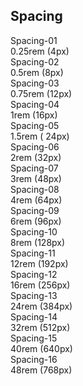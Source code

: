 
<Meta title="Docs/Spacings" />

<style>
  {`

    h2{
      font-family: 'Mundial', sans-serif;
      font-weight: 700;
      font-size: ${[theme.spacings.spacing05]};
      line-height: ${[theme.spacings.spacing03]};
      color: #301F47;
    }

    .wrapper {
      flex-direction: collumn;
      font-family: 'Mundial', sans-serif;
      margin-top:${[theme.spacings.spacing05]};
      font-weight: 700;
      font-size: ${[theme.spacings.spacing04]};
      color: #301F47;

    }

    .spacingElement {
      display: flex;
      gap: ${[theme.spacings.spacing02]};
      margin-top:${[theme.spacings.spacing01]};
      flex-direction: row;

    }

    .subtitle {
      font-family: 'Mundial', sans-serif;
      font-weight: 300;
      font-size: ${[theme.spacings.spacing03]};
      line-height: ${[theme.spacings.spacing04]};;
      color: #301F47;

    }

    .spacingBar {
      height: ${[theme.spacings.spacing04]};
      box-shadow:${[theme.shadows.purple]};
      border-radius: ${[theme.spacings.spacing01]};
      background: ${[theme.color.gradients.up.red]};
    }

    #space01 {
      width: ${[theme.spacings.spacing01]};
    }

    #space02 {
      width: ${[theme.spacings.spacing02]};
    }

    #space03 {
      width: ${[theme.spacings.spacing03]};
    }

    #space04 {
      width: ${[theme.spacings.spacing04]};
    }

    #space05 {
      width: ${[theme.spacings.spacing05]};
    }

    #space06 {
      width: ${[theme.spacings.spacing06]};
    }

    #space07 {
      width: ${[theme.spacings.spacing07]};
    }

    #space08 {
      width: ${[theme.spacings.spacing08]};
    }

    #space09 {
      width: ${[theme.spacings.spacing09]};
    }

    #space10 {
      width: ${[theme.spacings.spacing10]};
    }

    #space11 {
      width: ${[theme.spacings.spacing11]};
    }

    #space12 {
      width: ${[theme.spacings.spacing12]};
    }

    #space13 {
      width: ${[theme.spacings.spacing13]};
    }

    #space14 {
      width: ${[theme.spacings.spacing14]};
    }

    #space15 {
      width: ${[theme.spacings.spacing15]};
    }

    #space16 {
      width: ${[theme.spacings.spacing16]};
    }

`}
</style>

<h2>Spacing</h2>
<div className="wrapper">
  <div className="spacingElement">
    <span>Spacing-01</span>
    <span className="spacingBar"  id="space01"/>
</div>
<span className="subtitle"> 0.25rem (4px)</span>

<div className="spacingElement">
  <span>Spacing-02</span>
  <span className="spacingBar" id="space02" />
</div>
<span className="subtitle"> 0.5rem (8px)</span>

<div className="spacingElement">
  <span>Spacing-03</span>
  <span className="spacingBar" id="space03" />
</div>
<span className="subtitle"> 0.75rem (12px)</span>

<div className="spacingElement">
  <span>Spacing-04</span>
  <span className="spacingBar" id="space04" />
</div>
<span className="subtitle"> 1rem (16px)</span>

<div className="spacingElement">
  <span>Spacing-05</span>
  <span className="spacingBar" id="space05" />
</div>
<span className="subtitle"> 1.5rem ( 24px)</span>

<div className="spacingElement">
  <span>Spacing-06</span>
  <span className="spacingBar" id="space06" />
</div>
<span className="subtitle"> 2rem (32px)</span>

<div className="spacingElement">
  <span>Spacing-07</span>
  <span className="spacingBar" id="space07" />
</div>
<span className="subtitle"> 3rem (48px)</span>

<div className="spacingElement">
  <span>Spacing-08</span>
  <span className="spacingBar" id="space08" />
</div>
<span className="subtitle"> 4rem (64px)</span>

<div className="spacingElement">
  <span>Spacing-09</span>
  <span className="spacingBar" id="space09" />
</div>
<span className="subtitle"> 6rem (96px)</span>

<div className="spacingElement">
  <span>Spacing-10</span>
  <span className="spacingBar" id="space10" />
</div>
<span className="subtitle"> 8rem (128px)</span>

<div className="spacingElement">
  <span>Spacing-11</span>
  <span className="spacingBar" id="space11" />
</div>
<span className="subtitle"> 12rem (192px)</span>

<div className="spacingElement">
  <span>Spacing-12</span>
  <span className="spacingBar" id="space12" />
</div>
<span className="subtitle"> 16rem (256px)</span>

<div className="spacingElement">
  <span>Spacing-13</span>
  <span className="spacingBar" id="space13" />
</div>
<span className="subtitle"> 24rem (384px)</span>

<div className="spacingElement">
  <span>Spacing-14</span>
  <span className="spacingBar" id="space14" />
</div>
<span className="subtitle"> 32rem (512px)</span>

<div className="spacingElement">
  <span>Spacing-15</span>
  <span className="spacingBar" id="space15" />
</div>
<span className="subtitle"> 40rem (640px)</span>

<div className="spacingElement">
  <span>Spacing-16</span>
  <span className="spacingBar" id="space16" />
</div>
<span className="subtitle"> 48rem (768px)</span>

</div>
